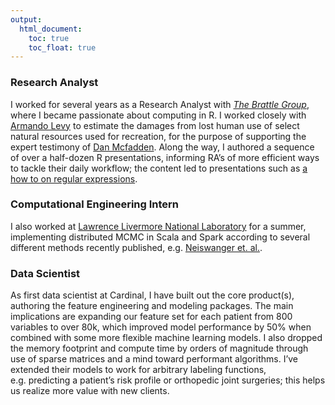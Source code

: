 ```yaml
---
output:
  html_document: 
    toc: true
    toc_float: true
---
```


<link rel="stylesheet" href="styles.css" type="text/css">

### Research Analyst
I worked for several years as a Research Analyst with [*The Brattle Group*](http://www.brattle.com/), where I became passionate about computing in R.
I worked closely with [Armando Levy](http://www.brattle.com/experts/armando-levy) to
estimate the damages from lost human use of select natural resources used for recreation,
for the purpose of supporting the expert testimony of [Dan Mcfadden](https://eml.berkeley.edu/~mcfadden/). Along the way, I authored a sequence of 
over a half-dozen R presentations, informing RA's of more efficient ways to tackle their daily workflow; the content led to presentations such as [a how to on regular expressions](/Users/asantucci_cardinal/Dropbox/Stanford/Teaching/R/lecture_2_regex.pdf).

### Computational Engineering Intern
I also worked at [Lawrence Livermore National Laboratory](https://computation.llnl.gov/) for a summer, implementing distributed MCMC in Scala and Spark according to several different methods recently published, e.g. [Neiswanger et. al.](https://arxiv.org/abs/1311.4780).

### Data Scientist
As first data scientist at Cardinal, I have built out the core product(s), authoring the feature engineering and modeling packages. The main implications are expanding our feature set for each patient from 800 variables to over 80k, which improved model performance by 50% when combined with some more flexible machine learning models. I also dropped the memory footprint and compute time by orders of magnitude through use of sparse matrices and a mind toward performant algorithms. I've extended their models to work for arbitrary labeling functions, e.g. predicting a patient's risk profile or orthopedic joint surgeries; this helps us realize more value with new clients.